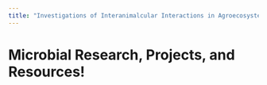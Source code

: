 ```yaml
---
title: "Investigations of Interanimalcular Interactions in Agroecosystems"
---
```


# Microbial Research, Projects, and Resources!